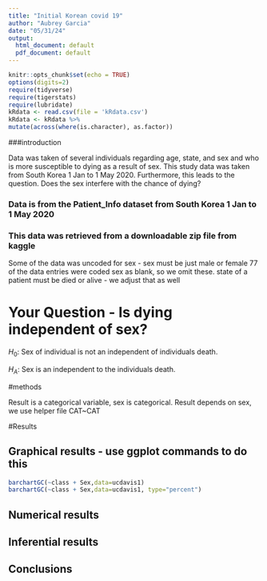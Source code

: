 ```yaml
---
title: "Initial Korean covid 19"
author: "Aubrey Garcia"
date: "05/31/24"
output:
  html_document: default
  pdf_document: default
---
```


```r
knitr::opts_chunk$set(echo = TRUE)
options(digits=2)
require(tidyverse)
require(tigerstats)
require(lubridate)
kRdata <- read.csv(file = 'kRdata.csv')
kRdata <- kRdata %>%
mutate(across(where(is.character), as.factor))

```

###introduction 


Data was taken of several individuals regarding age, state, and sex and  who is more susceptible to dying as a result of sex. This study data was taken from  South Korea 1 Jan to 1 May 2020. Furthermore, this leads to the question. Does the sex interfere with the chance of dying?


### Data is from the Patient_Info dataset from South Korea 1 Jan to 1 May 2020
### This data was retrieved from a downloadable zip file from kaggle

Some of the data was uncoded for sex - sex must be just male or female
77 of the data entries were coded sex  as blank, so we omit these.
state of a patient must be died or alive - we adjust that as well   
  
# Your Question - Is dying independent of sex?

$H_0$: Sex of individual is not an independent  of individuals death.

$H_A$: Sex is an independent to the individuals death.


#methods

Result is a categorical variable, sex is categorical. 
Result depends on sex, we use helper file
CAT~CAT


#Results

## Graphical results - use ggplot commands to do this  

```r
barchartGC(~class + Sex,data=ucdavis1)
barchartGC(~class + Sex,data=ucdavis1, type="percent")

```





  
## Numerical results


## Inferential results 




## Conclusions

